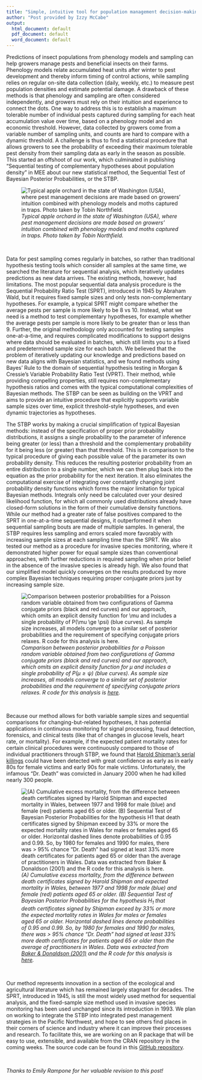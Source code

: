 ```yaml
---
title: "Simple, intuitive tool for population management decision-making"
author: "Post provided by Izzy McCabe"
output:
  html_document: default
  pdf_document: default
  word_document: default
---
```


Predictions of insect populations from phenology models and sampling can help growers manage pests and beneficial insects on their farms. Phenology models relate accumulated heat units after winter to pest development and thereby inform timing of control actions, while sampling relies on regular on-site data collection (daily, weekly, etc.) to measure pest population densities and estimate potential damage. A drawback of these methods is that phenology and sampling are often considered independently, and growers must rely on their intuition and experience to connect the dots. One way to address this is to establish a maximum tolerable number of individual pests captured during sampling for each heat accumulation value over time, based on a phenology model and an economic threshold. However, data collected by growers come from a variable number of sampling units, and counts are hard to compare with a dynamic threshold. A challenge is thus to find a statistical procedure that allows growers to see the probability of exceeding their maximum tolerable pest density from their sampling data as early in the season as possible. This started an offshoot of our work, which culminated in publishing “Sequential testing of complementary hypotheses about population density” in MEE about our new statistical method, the Sequential Test of Bayesian Posterior Probabilities, or the STBP.

![*Typical apple orchard in the state of Washington (USA),
where pest management decisions are made based on growers'
intuition combined with phenology models and moths captured in
traps. Photo taken by Tobin Northfield.*](Fig1Post.jpg)

<br>

Data for pest sampling comes regularly in batches, so rather than traditional hypothesis testing tools which consider all samples at the same time, we searched the literature for sequential analysis, which iteratively updates predictions as new data arrives. The existing methods, however, had limitations. The most popular sequential data analysis procedure is the Sequential Probability Ratio Test (SPRT), introduced in 1945 by Abraham Wald, but it requires fixed sample sizes and only tests non-complementary hypotheses. For example, a typical SPRT might compare whether the average pests per sample is more likely to be 8 vs 10. Instead, what we need is a method to test complementary hypotheses, for example whether the average pests per sample is more likely to be greater than or less than 9. Further, the original methodology only accounted for testing samples one-at-a-time, and requires complicated modifications to support designs where data should be evaluated in batches, which still limits you to a fixed and predetermined sample size for each batch. We believed that the problem of iteratively updating our knowledge and predictions based on new data aligns with Bayesian statistics, and we found methods using Bayes’ Rule to the domain of sequential hypothesis testing in Morgan & Cressie’s Variable Probability Ratio Test (VPRT). Their method, while providing compelling properties, still requires non-complementary hypothesis ratios and comes with the typical computational complexities of Bayesian methods. The STBP can be seen as building on the VPRT and aims to provide an intuitive procedure that explicitly supports variable sample sizes over time, explicit threshold-style hypotheses, and even dynamic trajectories as hypotheses.

The STBP works by making a crucial simplification of typical Bayesian methods: instead of the specification of proper prior probability distributions, it assigns a single probability to the parameter of inference being greater (or less) than a threshold and the complementary probability for it being less (or greater) than that threshold. This is in comparison to the typical procedure of giving each possible value of the parameter its own probability density. This reduces the resulting posterior probability from an entire distribution to a single number, which we can then plug back into the equation as the prior probability for the next iteration. It also eliminates the computational exercise of integrating over constantly changing joint probability density functions which forms the major limitation for typical Bayesian methods. Integrals only need be calculated over your desired likelihood function, for which all commonly used distributions already have closed-form solutions in the form of their cumulative density functions. While our method had a greater rate of false positives compared to the SPRT in one-at-a-time sequential designs, it outperformed it when sequential sampling bouts are made of multiple samples. In general, the STBP requires less sampling and errors scaled more favorably with increasing sample sizes at each sampling time than the SPRT. We also tested our method as a procedure for invasive species monitoring, where it demonstrated higher power for equal sample sizes than conventional approaches, with further reductions in required sampling when prior belief in the absence of the invasive species is already high. We also found that our simplified model quickly converges on the results produced by more complex Bayesian techniques requiring proper conjugate priors just by increasing sample size.

![*Comparison between posterior probabilities for a Poisson random variable obtained
from two configurations of Gamma conjugate priors (black and
red curves) and our approach, which omits an explicit
density function for $\mu$ and includes a single probability of $P(\mu \ge \psi)$ (blue curves). As sample size increases,
all models converge to a similar set of posterior probabilities
and the requirement of specifying conjugate priors relaxes. R code
for this analysis is [here](https://github.com/rincondf/STBP/blob/main/Comparison_priors.R).*](Fig2Post.jpeg)

<br>

Because our method allows for both variable sample sizes
and sequential comparisons for changing-but-related hypotheses, it
has potential applications in continuous monitoring for signal
processing, fraud detection, forensics, and clinical tests (like that
of changes in glucose levels, heart rate, or mortality).
For example, if the expected patient mortality
rates for certain clinical procedures were continuously compared to those of individual
practitioners through STBP, we found that [Harold Shipman's serial killings](https://en.wikipedia.org/wiki/Harold_Shipman) could have been detected
with great confidence as early as in early 80s
for female victims and early 90s for male victims.
Unfortunately, the infamous "Dr. Death" was convicted in January 2000 when he had killed nearly 300 people.

![*(A) Cumulative excess mortality, from the difference between death
certificates signed by Harold Shipman and expected mortality in
Wales, between 1977 and 1998 for male (blue) and
female (red) patients aged 65 or older. (B) Sequential Test
of Bayesian Posterior Probabilities for the hypothesis H<sub>1</sub>
that death certificates signed by Shipman exceed by 33%
or more the expected mortality rates in Wales for
males or females aged 65 or older. Horizontal dashed
lines denote probabilities of 0.95 and 0.99. So, by
1980 for females and 1990 for males, there was >
95% chance "Dr. Death" had signed at least 33%
more death certificates for patients aged 65 or older
than the average of practitioners in Wales. Data was
extracted from
[Baker & Donaldson (2001)](https://www.researchgate.net/publication/320035425_Harold_Shipmans_clinical_practice_1974-1998_A_clinical_audit_commissioned_by_the_Chief_Medical_Officer)
and the R code for this analysis is [here](https://github.com/rincondf/STBP/blob/main/ShipmanAnalysis.R).*](Fig3Post.jpeg)

<br>

Our method represents innovation in a section of the ecological
and agricultural literature which has remained largely stagnant for decades. The SPRT, introduced in 1945, is still
the most widely used method for sequential analysis, and
the fixed-sample size method used in invasive species
monitoring has been used unchanged since its introduction in
1993. We plan on working to integrate the STBP
into integrated pest management strategies in the Pacific Northwest,
and hope to see others find places in their
corners of science and industry where it can improve
their processes and research. To facilitate this, we are
working on an R package that will be easy to
use, extensible, and available from the CRAN repository in the coming weeks. The source code can be found
in this [GitHub repository](https://github.com/rincondf/STBP).

<br>

*Thanks to Emily Rampone for her valuable revision to this post!*
